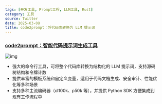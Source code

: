```yaml
---
tags: [开发工具, Prompt工程, LLM工具, Rust]
category: 工具
source: Twitter
date: 2025-03-08
title: code2prompt：将代码库转换为 LLM 提示词
---
```


### [code2prompt：智能代码提示词生成工具](https://github.com/mufeedvh/code2prompt)

![img](https://img.mengpeng.tech/i/2025/03/08/67cc46234a700.webp)

-   强大的命令行工具，可将整个代码库转换为结构化的 LLM 提示词，支持源码树结构和令牌计数
-   提供丰富的模板系统和自定义变量，适用于代码文档生成、安全审计、性能优化等多种场景
-   支持多种主流编码器（cl100k、p50k 等），并提供 Python SDK 方便集成到现有工作流程中
